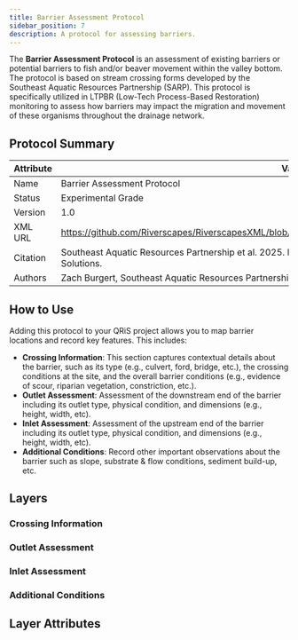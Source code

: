 ```yaml
---
title: Barrier Assessment Protocol
sidebar_position: 7
description: A protocol for assessing barriers. 
---
```


The **Barrier Assessment Protocol** is an assessment of existing barriers or potential barriers to fish and/or beaver movement within the valley bottom. The protocol is based on stream crossing forms developed by the Southeast Aquatic Resources Partnership (SARP). This protocol is specifically utilized in LTPBR (Low-Tech Process-Based Restoration) monitoring to assess how barriers may impact the migration and movement of these organisms throughout the drainage network.  

## Protocol Summary

Attribute|Value
---|---
Name|Barrier Assessment Protocol
Status|Experimental Grade
Version|1.0
XML URL|https://github.com/Riverscapes/RiverscapesXML/blob/master/QRiS/protocols/barrier_assessment_protocol.xml
Citation|Southeast Aquatic Resources Partnership et al. 2025. Barrier Assessment Protocol. Prepared by Anabranch Solutions.
Authors|Zach Burgert, Southeast Aquatic Resources Partnership

## How to Use 

Adding this protocol to your QRiS project allows you to map barrier locations and record key features. This includes: 
- **Crossing Information**: This section captures contextual details about the barrier, such as its type (e.g., culvert, ford, bridge, etc.), the crossing conditions at the site, and the overall barrier conditions (e.g., evidence of scour, riparian vegetation, constriction, etc.).
- **Outlet Assessment**: Assessment of the downstream end of the barrier including its outlet type, physical condition, and dimensions  (e.g., height, width, etc).
- **Inlet Assessment**: Assessment of the upstream end of the barrier including its outlet type, physical condition, and dimensions  (e.g., height, width, etc).
- **Additional Conditions**: Record other important observations about the barrier such as slope, substrate & flow conditions, sediment build-up, etc.  

## Layers

### Crossing Information

### Outlet Assessment 

### Inlet Assessment 

### Additional Conditions

## Layer Attributes
